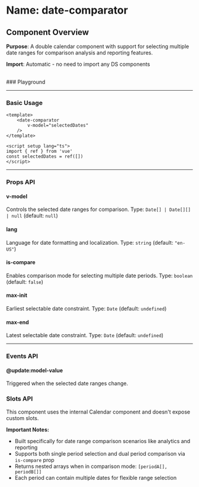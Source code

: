 
<Meta of={DateComparator} />

# Name: date-comparator
## Component Overview

**Purpose**: A double calendar component with support for selecting multiple date ranges for comparison analysis and reporting features.

**Import**: Automatic - no need to import any DS components

<br />
### Playground

<Canvas of={DateComparator.Primary} />
<Controls />

---

### Basic Usage

```vue
<template>
    <date-comparator 
        v-model="selectedDates"
    />
</template>

<script setup lang="ts">
import { ref } from 'vue'
const selectedDates = ref([])
</script>
```

<Canvas sourceState="none" of={DateComparator.Primary} />

---

### Props API

#### v-model
Controls the selected date ranges for comparison. Type: `Date[] | Date[][] | null` (default: `null`)

#### lang
Language for date formatting and localization. Type: `string` (default: `"en-US"`)

<Canvas sourceState="none" of={DateComparator.Lang} />

#### is-compare
Enables comparison mode for selecting multiple date periods. Type: `boolean` (default: `false`)

<Canvas sourceState="none" of={DateComparator.IsCompare} />

#### max-init
Earliest selectable date constraint. Type: `Date` (default: `undefined`)

<Canvas sourceState="none" of={DateComparator.MaxInit} />

#### max-end
Latest selectable date constraint. Type: `Date` (default: `undefined`)

<Canvas sourceState="none" of={DateComparator.MaxEnd} />

---

### Events API

#### @update:model-value
Triggered when the selected date ranges change.

### Slots API

This component uses the internal Calendar component and doesn't expose custom slots.

**Important Notes:**
- Built specifically for date range comparison scenarios like analytics and reporting
- Supports both single period selection and dual period comparison via `is-compare` prop
- Returns nested arrays when in comparison mode: `[periodA[], periodB[]]`
- Each period can contain multiple dates for flexible range selection